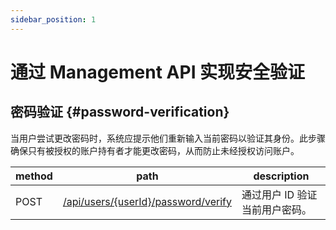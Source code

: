 ```yaml
---
sidebar_position: 1
---
```


# 通过 Management API 实现安全验证

## 密码验证 \{#password-verification}

当用户尝试更改密码时，系统应提示他们重新输入当前密码以验证其身份。此步骤确保只有被授权的账户持有者才能更改密码，从而防止未经授权访问账户。

| method | path                                                                                                     | description                    |
| ------ | -------------------------------------------------------------------------------------------------------- | ------------------------------ |
| POST   | [/api/users/\{userId\}/password/verify](https://openapi.logto.io/operation/operation-verifyuserpassword) | 通过用户 ID 验证当前用户密码。 |
